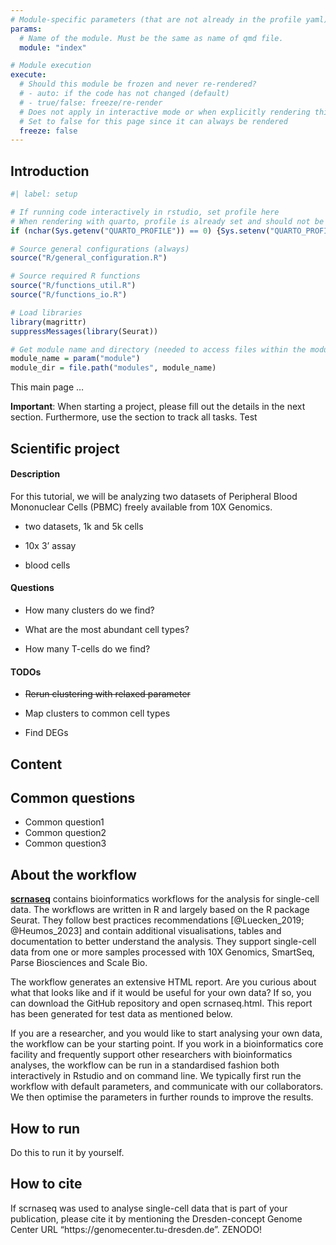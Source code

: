 ```yaml
---
# Module-specific parameters (that are not already in the profile yaml)
params:
  # Name of the module. Must be the same as name of qmd file.
  module: "index"

# Module execution
execute:
  # Should this module be frozen and never re-rendered?
  # - auto: if the code has not changed (default)
  # - true/false: freeze/re-render
  # Does not apply in interactive mode or when explicitly rendering this document via in rstudio
  # Set to false for this page since it can always be rendered
  freeze: false
---
```


## Introduction {.unnumbered}

```r
#| label: setup

# If running code interactively in rstudio, set profile here
# When rendering with quarto, profile is already set and should not be overwritten
if (nchar(Sys.getenv("QUARTO_PROFILE")) == 0) {Sys.setenv("QUARTO_PROFILE" = "default")}

# Source general configurations (always)
source("R/general_configuration.R")

# Source required R functions
source("R/functions_util.R")
source("R/functions_io.R")

# Load libraries
library(magrittr)
suppressMessages(library(Seurat))

# Get module name and directory (needed to access files within the module directory)
module_name = param("module")
module_dir = file.path("modules", module_name)
```

This main page ...

**Important**: When starting a project, please fill out the details in the next section. Furthermore, use the section to track all tasks.
Test

## Scientific project {.unnumbered}

#### Description {.unnumbered}

For this tutorial, we will be analyzing two datasets of Peripheral Blood Mononuclear Cells (PBMC) freely available from 10X Genomics.

-   two datasets, 1k and 5k cells

-   10x 3' assay

-   blood cells

#### Questions {.unnumbered}

-   How many clusters do we find?

-   What are the most abundant cell types?

-   How many T-cells do we find?

#### TODOs {.unnumbered}

-   ~~Rerun clustering with relaxed parameter~~

-   Map clusters to common cell types

-   Find DEGs

## Content {.unnumbered}

## Common questions {.unnumbered}

-   Common question1
-   Common question2
-   Common question3

## About the workflow {.unnumbered}

[**scrnaseq**](https://github.com/ktrns/scrnaseq) contains bioinformatics workflows for the analysis for single-cell data. The workflows are written in R and largely based on the R package Seurat. They follow best practices recommendations [@Luecken_2019; @Heumos_2023] and contain additional visualisations, tables and documentation to better understand the analysis. They support single-cell data from one or more samples processed with 10X Genomics, SmartSeq, Parse Biosciences and Scale Bio.

The workflow generates an extensive HTML report. Are you curious about what that looks like and if it would be useful for your own data? If so, you can download the GitHub repository and open scrnaseq.html. This report has been generated for test data as mentioned below.

If you are a researcher, and you would like to start analysing your own data, the workflow can be your starting point. If you work in a bioinformatics core facility and frequently support other researchers with bioinformatics analyses, the workflow can be run in a standardised fashion both interactively in Rstudio and on command line. We typically first run the workflow with default parameters, and communicate with our collaborators. We then optimise the parameters in further rounds to improve the results.

## How to run {.unnumbered}

Do this to run it by yourself.

## How to cite {.unnumbered}

If scrnaseq was used to analyse single-cell data that is part of your publication, please cite it by mentioning the Dresden-concept Genome Center URL "https://genomecenter.tu-dresden.de". ZENODO!
